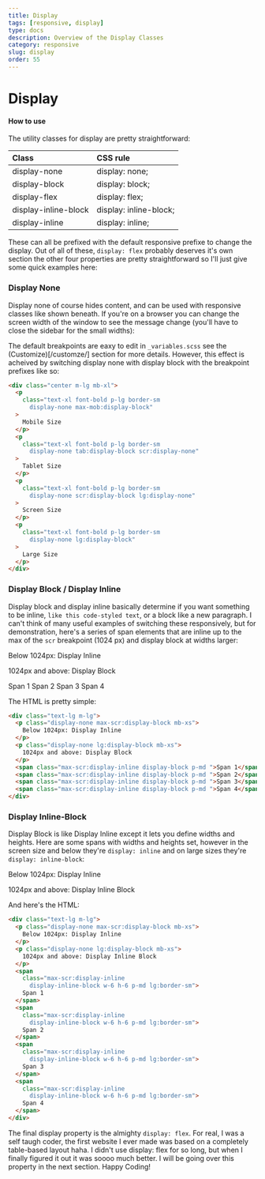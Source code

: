 ---
title: Display
tags: [responsive, display]
type: docs
description: Overview of the Display Classes
category: responsive
slug: display
order: 55
---


# Display

#### How to use

The utility classes for display are pretty straightforward:

| Class                | CSS rule               |
| :------------------- | :--------------------- |
| display-none         | display: none;         |
| display-block        | display: block;        |
| display-flex         | display: flex;         |
| display-inline-block | display: inline-block; |
| display-inline       | display: inline;       |

These can all be prefixed with the default responsive prefixe to change the display. Out of all of these, `display: flex` probably deserves it's own section the other four properties are pretty straightforward so I'll just give some quick examples here:

### Display None

Display none of course hides content, and can be used with responsive classes like shown beneath. If you're on a browser you can change the screen width of the window to see the message change (you'll have to close the sidebar for the small widths):

<div className="center m-lg mb-xl">
  <Paragraph
    className="text-xl font-bold p-lg border-sm display-none max-mob:display-block"
    text="Mobile Size"
  />
  <Paragraph
    className="text-xl font-bold p-lg border-sm  display-none tab:display-block scr:display-none"
    text="Tablet Size"
  />
  <Paragraph
    className="text-xl font-bold p-lg border-sm  display-none scr:display-block lg:display-none"
    text="Screen Size"
  />
  <Paragraph
    className="text-xl font-bold p-lg border-sm  display-none lg:display-block"
    text="Large Size"
  />
</div>

The default breakpoints are eaxy to edit in `_variables.scss` see the (Customize)[/customze/] section for more details. However, this effect is acheived by switching display none with display block with the breakpoint prefixes like so:

<CodeWrapper title="HTML" >

```HTML
<div class="center m-lg mb-xl">
  <p
    class="text-xl font-bold p-lg border-sm
      display-none max-mob:display-block"
  >
    Mobile Size
  </p>
  <p
    class="text-xl font-bold p-lg border-sm
      display-none tab:display-block scr:display-none"
  >
    Tablet Size
  </p>
  <p
    class="text-xl font-bold p-lg border-sm
      display-none scr:display-block lg:display-none"
  >
    Screen Size
  </p>
  <p
    class="text-xl font-bold p-lg border-sm
      display-none lg:display-block"
  >
    Large Size
  </p>
</div>
```

</CodeWrapper>

### Display Block / Display Inline

Display block and display inline basically determine if you want something to be inline, `like this code-styled text`, or a block like a new paragraph. I can't think of many useful examples of switching these responsively, but for demonstration, here's a series of span elements that are inline up to the max of the `scr` breakpoint (1024 px) and display block at widths larger:

<div className="text-lg m-lg">
  <p className="display-none max-scr:display-block mb-xs">
    Below 1024px: Display Inline
  </p>
  <p className="display-none lg:display-block mb-xs">
    1024px and above: Display Block
  </p>
  <span className="max-scr:display-inline display-block p-md ">Span 1</span>
  <span className="max-scr:display-inline display-block p-md ">Span 2</span>
  <span className="max-scr:display-inline display-block p-md ">Span 3</span>
  <span className="max-scr:display-inline display-block p-md ">Span 4</span>
</div>

The HTML is pretty simple:

<CodeWrapper title="HTML" >

```HTML
<div class="text-lg m-lg">
  <p class="display-none max-scr:display-block mb-xs">
    Below 1024px: Display Inline
  </p>
  <p class="display-none lg:display-block mb-xs">
    1024px and above: Display Block
  </p>
  <span class="max-scr:display-inline display-block p-md ">Span 1</span>
  <span class="max-scr:display-inline display-block p-md ">Span 2</span>
  <span class="max-scr:display-inline display-block p-md ">Span 3</span>
  <span class="max-scr:display-inline display-block p-md ">Span 4</span>
</div>
```

</CodeWrapper>

### Display Inline-Block

Display Block is like Display Inline except it lets you define widths and heights. Here are some spans with widths and heights set, however in the screen size and below they're `display: inline` and on large sizes they're `display: inline-block`:

<div className="text-lg m-lg">
  <p className="display-none max-scr:display-block mb-xs">
    Below 1024px: Display Inline
  </p>
  <p className="display-none lg:display-block mb-xs">
    1024px and above: Display Inline Block
  </p>
  <span
    className="max-scr:display-inline 
	display-inline-block w-6 h-6 
	p-md lg:border-sm"
  >
    <Paragraph className="display-inline" text="Span 1" />
  </span>
  <span className="max-scr:display-inline display-inline-block w-6 h-6 p-md lg:border-sm">
    <Paragraph className="display-inline" text="Span 2" />
  </span>
  <span className="max-scr:display-inline display-inline-block w-6 h-6 p-md lg:border-sm">
    <Paragraph className="display-inline" text="Span 3" />
  </span>
  <span className="max-scr:display-inline display-inline-block w-6 h-6 p-md lg:border-sm">
    <Paragraph className="display-inline" text="Span 4" />
  </span>
</div>

And here's the HTML:

<CodeWrapper title="HTML" >

```HTML
<div class="text-lg m-lg">
  <p class="display-none max-scr:display-block mb-xs">
    Below 1024px: Display Inline
  </p>
  <p class="display-none lg:display-block mb-xs">
    1024px and above: Display Inline Block
  </p>
  <span
    class="max-scr:display-inline
      display-inline-block w-6 h-6 p-md lg:border-sm">
    Span 1
  </span>
  <span
    class="max-scr:display-inline
      display-inline-block w-6 h-6 p-md lg:border-sm">
    Span 2
  </span>
  <span
    class="max-scr:display-inline
      display-inline-block w-6 h-6 p-md lg:border-sm">
    Span 3
  </span>
  <span
    class="max-scr:display-inline
      display-inline-block w-6 h-6 p-md lg:border-sm">
    Span 4
  </span>
</div>
```

</CodeWrapper>

The final display property is the almighty `display: flex`. For real, I was a self taugh coder, the first website I ever made was based on a completely table-based layout haha. I didn't use display: flex for so long, but when I finally figured it out it was soooo much better. I will be going over this property in the next section. Happy Coding!
